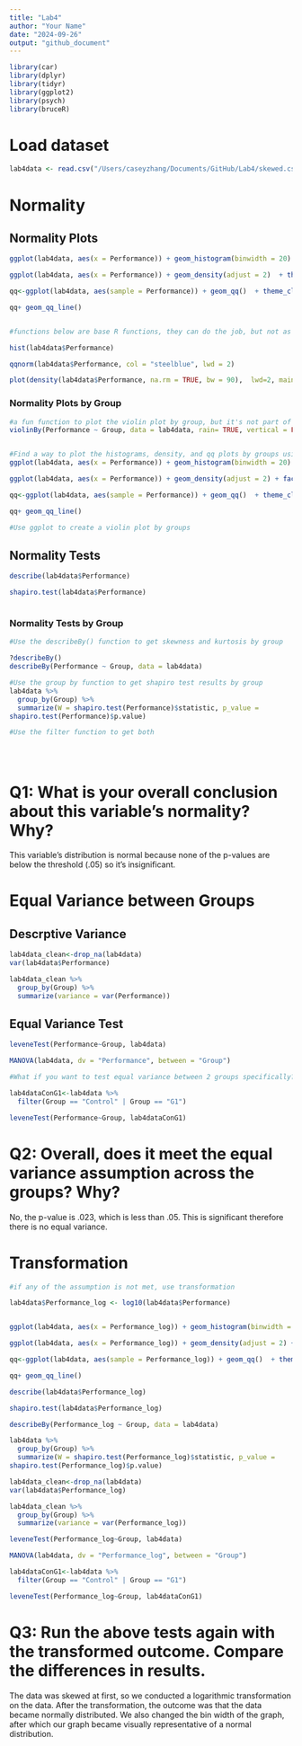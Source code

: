 ```yaml
---
title: "Lab4"
author: "Your Name"
date: "2024-09-26"
output: "github_document"
---
```


```r
library(car)
library(dplyr)
library(tidyr)
library(ggplot2)
library(psych)
library(bruceR)

```

# Load dataset
```r

lab4data <- read.csv("/Users/caseyzhang/Documents/GitHub/Lab4/skewed.csv")


```


# Normality
## Normality Plots
```r


ggplot(lab4data, aes(x = Performance)) + geom_histogram(binwidth = 20) + theme_classic()

ggplot(lab4data, aes(x = Performance)) + geom_density(adjust = 2)  + theme_classic()

qq<-ggplot(lab4data, aes(sample = Performance)) + geom_qq()  + theme_classic()

qq+ geom_qq_line()


#functions below are base R functions, they can do the job, but not as customizable as ggplot

hist(lab4data$Performance)

qqnorm(lab4data$Performance, col = "steelblue", lwd = 2)

plot(density(lab4data$Performance, na.rm = TRUE, bw = 90),  lwd=2, main = "")

```

### Normality Plots by Group
```r

#a fun function to plot the violin plot by group, but it's not part of ggplot
violinBy(Performance ~ Group, data = lab4data, rain= TRUE, vertical = FALSE)


#Find a way to plot the histograms, density, and qq plots by groups using ggplot
ggplot(lab4data, aes(x = Performance)) + geom_histogram(binwidth = 20) + facet_wrap(~Group) + theme_classic()

ggplot(lab4data, aes(x = Performance)) + geom_density(adjust = 2) + facet_wrap(~Group) + theme_classic()

qq<-ggplot(lab4data, aes(sample = Performance)) + geom_qq()  + theme_classic()

qq+ geom_qq_line()

#Use ggplot to create a violin plot by groups


```


## Normality Tests
```r

describe(lab4data$Performance)

shapiro.test(lab4data$Performance)



```

### Normality Tests by Group
```r

#Use the describeBy() function to get skewness and kurtosis by group

?describeBy()
describeBy(Performance ~ Group, data = lab4data)

#Use the group by function to get shapiro test results by group
lab4data %>%
  group_by(Group) %>%
  summarize(W = shapiro.test(Performance)$statistic, p_value =
shapiro.test(Performance)$p.value)

#Use the filter function to get both





```
# Q1: What is your overall conclusion about this variable's normality? Why?
This variable's distribution is normal because none of the p-values are below the threshold (.05) so it's insignificant.


# Equal Variance between Groups
## Descrptive Variance
```r
lab4data_clean<-drop_na(lab4data)
var(lab4data$Performance)

lab4data_clean %>%
  group_by(Group) %>%
  summarize(variance = var(Performance))


```

## Equal Variance Test
```r


leveneTest(Performance~Group, lab4data)

MANOVA(lab4data, dv = "Performance", between = "Group")

#What if you want to test equal variance between 2 groups specifically? 

lab4dataConG1<-lab4data %>%
  filter(Group == "Control" | Group == "G1")

leveneTest(Performance~Group, lab4dataConG1)


```

# Q2: Overall, does it meet the equal variance assumption across the groups? Why?
No, the p-value is .023, which is less than .05. This is significant therefore there is no equal variance.

# Transformation
```r

#if any of the assumption is not met, use transformation 

lab4data$Performance_log <- log10(lab4data$Performance)


ggplot(lab4data, aes(x = Performance_log)) + geom_histogram(binwidth = 0.25) + facet_wrap(~Group) + theme_classic()

ggplot(lab4data, aes(x = Performance_log)) + geom_density(adjust = 2) + facet_wrap(~Group) + theme_classic()

qq<-ggplot(lab4data, aes(sample = Performance_log)) + geom_qq()  + theme_classic()

qq+ geom_qq_line()

describe(lab4data$Performance_log)

shapiro.test(lab4data$Performance_log)

describeBy(Performance_log ~ Group, data = lab4data)

lab4data %>%
  group_by(Group) %>%
  summarize(W = shapiro.test(Performance_log)$statistic, p_value =
shapiro.test(Performance_log)$p.value)

lab4data_clean<-drop_na(lab4data)
var(lab4data$Performance_log)

lab4data_clean %>%
  group_by(Group) %>%
  summarize(variance = var(Performance_log))

leveneTest(Performance_log~Group, lab4data)

MANOVA(lab4data, dv = "Performance_log", between = "Group")

lab4dataConG1<-lab4data %>%
  filter(Group == "Control" | Group == "G1")

leveneTest(Performance_log~Group, lab4dataConG1)

```

# Q3: Run the above tests again with the transformed outcome. Compare the differences in results.

The data was skewed at first, so we conducted a logarithmic transformation on the data. After the transformation, the outcome was that the data became normally distributed. We also changed the bin width of the graph, after which our graph became visually representative of a normal distribution.
